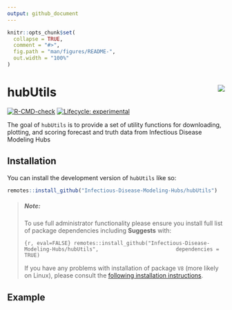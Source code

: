 ```yaml
---
output: github_document
---
```


<!-- README.md is generated from README.Rmd. Please edit that file -->

```r
knitr::opts_chunk$set(
  collapse = TRUE,
  comment = "#>",
  fig.path = "man/figures/README-",
  out.width = "100%"
)
```

# hubUtils <img src="man/figures/logo.png" align="right" />

<!-- badges: start -->
[![R-CMD-check](https://github.com/Infectious-Disease-Modeling-Hubs/hubUtils/actions/workflows/R-CMD-check.yaml/badge.svg)](https://github.com/Infectious-Disease-Modeling-Hubs/hubUtils/actions/workflows/R-CMD-check.yaml)
[![Lifecycle: experimental](https://img.shields.io/badge/lifecycle-experimental-orange.svg)](https://lifecycle.r-lib.org/articles/stages.html#experimental)
<!-- badges: end -->

The goal of `hubUtils` is to provide a set of utility functions for downloading, plotting, and scoring forecast and truth data from Infectious Disease Modeling Hubs

## Installation

You can install the development version of `hubUtils` like so:

``` r
remotes::install_github("Infectious-Disease-Modeling-Hubs/hubUtils")
```

> #####  **Note:**
>
> To use full administrator functionality please ensure you install full list of package dependencies including **Suggests** with:
>
> ```{r, eval=FALSE}
> remotes::install_github("Infectious-Disease-Modeling-Hubs/hubUtils",
>                         dependencies = TRUE)
> ```
>
> If you have any problems with installation of package `V8` (more likely on Linux), please consult the [following installation instructions](https://github.com/jeroen/V8#installation).



## Example

